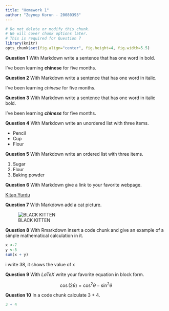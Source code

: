 ```yaml
---
title: "Homework 1"
author: "Zeynep Korun - 20080393"
---
```


```r
# Do not delete or modify this chunk.
# We will cover chunk options later.
# This is required for Question 7
library(knitr)
opts_chunk$set(fig.align="center", fig.height=4, fig.width=5.5)
```

**Question 1** With Markdown write a sentence that has one word in bold.

I've been learning **chinese** for five months.

**Question 2** With Markdown write a sentence that has one word in italic.

I've been learning _chinese_ for five months.

**Question 3** With Markdown write a sentence that has one word in italic bold.

I've been learning **_chinese_** for five months.

**Question 4** With Markdown write an unordered list with three items.

* Pencil
* Cup
* Flour

**Question 5** With Markdown write an ordered list with three items.

1. Sugar
2. Flour
3. Baking powder

**Question 6** With Markdown give a link to your favorite webpage.

[Kitap Yurdu](https://www.kitapyurdu.com/?gclid=Cj0KCQjwk7ugBhDIARIsAGuvgPaPhZ3QrOY_wGBzrCQKzNxN-eQpZ7rpCN1QFEq3rFnaoFY-ROUc2DYaAskSEALw_wcB)

**Question 7** With Markdown add a cat picture.

![BLACK KITTEN](https://i.pinimg.com/originals/15/c9/cc/15c9ccad7e0b9e151ff1a3f68e6fb22b.jpg)

**Question 8** With Rmarkdown insert a code chunk and give an example of a simple mathematical calculation in it.

```r
x <-7
y <-5
sum(x + y)
```
i write 38, it shows the value of x

**Question 9** With $LaTeX$ write your favorite equation in block form.

$$
\cos (2\theta) = \cos^2 \theta - \sin^2 \theta
$$

**Question 10** In a code chunk calculate 3 + 4.

```r
3 + 4
```

